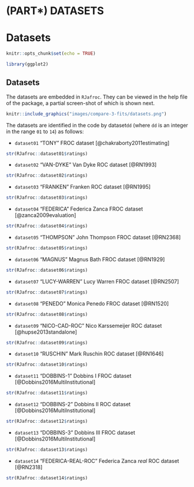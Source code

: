 # (PART\*) DATASETS {-}


# Datasets {#datasets}


```r
knitr::opts_chunk$set(echo = TRUE)

library(ggplot2)
```


## Datasets {#datasets-datasets}

The datasets are embedded in `RJafroc`. They can be viewed in the help file of the package, a partial screen-shot of which is shown next. 


```r
knitr::include_graphics("images/compare-3-fits/datasets.png")
``` 


The datasets are identified in the code by dataset`dd` (where `dd` is an integer in the range `01` to `14`) as follows:

* `dataset01` "TONY" FROC dataset [@chakraborty2011estimating]

```r
str(RJafroc::dataset01$ratings)
```


* `dataset02` "VAN-DYKE" Van Dyke ROC dataset [@RN1993]

```r
str(RJafroc::dataset02$ratings)
```


* `dataset03` "FRANKEN" Franken ROC dataset [@RN1995]

```r
str(RJafroc::dataset03$ratings)
```


* `dataset04` "FEDERICA" Federica Zanca FROC dataset [@zanca2009evaluation]

```r
str(RJafroc::dataset04$ratings)
```


* `dataset05` "THOMPSON" John Thompson FROC dataset [@RN2368]

```r
str(RJafroc::dataset05$ratings)
```



* `dataset06` "MAGNUS" Magnus Bath FROC dataset [@RN1929]

```r
str(RJafroc::dataset06$ratings)
```


* `dataset07` "LUCY-WARREN" Lucy Warren FROC dataset [@RN2507]

```r
str(RJafroc::dataset07$ratings)
```


* `dataset08` "PENEDO" Monica Penedo FROC dataset [@RN1520]

```r
str(RJafroc::dataset08$ratings)
```


* `dataset09` "NICO-CAD-ROC" Nico Karssemeijer ROC dataset [@hupse2013standalone]

```r
str(RJafroc::dataset09$ratings)
```


* `dataset10` "RUSCHIN" Mark Ruschin ROC dataset [@RN1646]

```r
str(RJafroc::dataset10$ratings)
```


* `dataset11` "DOBBINS-1" Dobbins I FROC dataset [@Dobbins2016MultiInstitutional]

```r
str(RJafroc::dataset11$ratings)
```


* `dataset12`  "DOBBINS-2" Dobbins II ROC dataset [@Dobbins2016MultiInstitutional]

```r
str(RJafroc::dataset12$ratings)
```



* `dataset13` "DOBBINS-3" Dobbins III FROC dataset [@Dobbins2016MultiInstitutional]

```r
str(RJafroc::dataset13$ratings)
```


* `dataset14` "FEDERICA-REAL-ROC" Federica Zanca *real* ROC dataset [@RN2318]

```r
str(RJafroc::dataset14$ratings)
```






